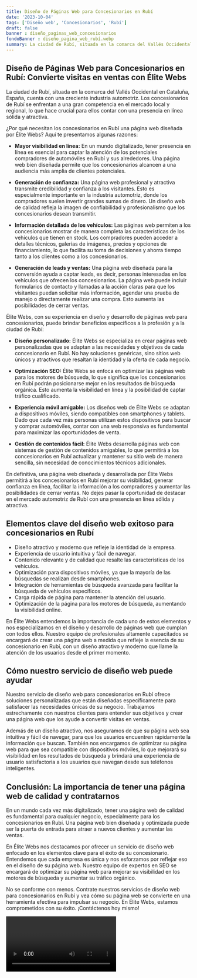 ```yaml
---
title: Diseño de Páginas Web para Concesionarios en Rubí
date: '2023-10-04'
tags: ['Diseño web', 'Concesionarios', 'Rubí']
draft: false
banner : diseño_paginas_web_concesionarios
fondoBanner : diseño_pagina_web_rubí.webp
summary: La ciudad de Rubí, situada en la comarca del Vallés Occidental en Cataluña, España, cuenta con una creciente industria automotriz. Los concesionarios de Rubí se enfrentan a una gran competencia en el mercado local y regional, lo que hace crucial para ellos contar con una presencia en línea sólida y atractiva.
---
```


## Diseño de Páginas Web para Concesionarios en Rubí: Convierte visitas en ventas con Élite Webs

La ciudad de Rubí, situada en la comarca del Vallés Occidental en Cataluña, España, cuenta con una creciente industria automotriz. Los concesionarios de Rubí se enfrentan a una gran competencia en el mercado local y regional, lo que hace crucial para ellos contar con una presencia en línea sólida y atractiva.

¿Por qué necesitan los concesionarios en Rubí una página web diseñada por Élite Webs? Aquí te presentamos algunas razones:

- **Mayor visibilidad en línea:** En un mundo digitalizado, tener presencia en línea es esencial para captar la atención de los potenciales compradores de automóviles en Rubí y sus alrededores. Una página web bien diseñada permite que los concesionarios alcancen a una audiencia más amplia de clientes potenciales.

- **Generación de confianza:** Una página web profesional y atractiva transmite credibilidad y confianza a los visitantes. Esto es especialmente importante en la industria automotriz, donde los compradores suelen invertir grandes sumas de dinero. Un diseño web de calidad refleja la imagen de confiabilidad y profesionalismo que los concesionarios desean transmitir.

- **Información detallada de los vehículos:** Las páginas web permiten a los concesionarios mostrar de manera completa las características de los vehículos que tienen en stock. Los compradores pueden acceder a detalles técnicos, galerías de imágenes, precios y opciones de financiamiento, lo que facilita su toma de decisiones y ahorra tiempo tanto a los clientes como a los concesionarios.

- **Generación de leads y ventas:** Una página web diseñada para la conversión ayuda a captar leads, es decir, personas interesadas en los vehículos que ofrecen los concesionarios. La página web puede incluir formularios de contacto y llamadas a la acción claras para que los visitantes puedan solicitar más información, agendar una prueba de manejo o directamente realizar una compra. Esto aumenta las posibilidades de cerrar ventas.

Élite Webs, con su experiencia en diseño y desarrollo de páginas web para concesionarios, puede brindar beneficios específicos a la profesión y a la ciudad de Rubí:

- **Diseño personalizado:** Élite Webs se especializa en crear páginas web personalizadas que se adaptan a las necesidades y objetivos de cada concesionario en Rubí. No hay soluciones genéricas, sino sitios web únicos y atractivos que resaltan la identidad y la oferta de cada negocio.

- **Optimización SEO:** Élite Webs se enfoca en optimizar las páginas web para los motores de búsqueda, lo que significa que los concesionarios en Rubí podrán posicionarse mejor en los resultados de búsqueda orgánica. Esto aumenta la visibilidad en línea y la posibilidad de captar tráfico cualificado.

- **Experiencia móvil amigable:** Los diseños web de Élite Webs se adaptan a dispositivos móviles, siendo compatibles con smartphones y tablets. Dado que cada vez más personas utilizan estos dispositivos para buscar y comprar automóviles, contar con una web responsiva es fundamental para maximizar las oportunidades de venta.

- **Gestión de contenidos fácil:** Élite Webs desarrolla páginas web con sistemas de gestión de contenidos amigables, lo que permitirá a los concesionarios en Rubí actualizar y mantener su sitio web de manera sencilla, sin necesidad de conocimientos técnicos adicionales.

En definitiva, una página web diseñada y desarrollada por Élite Webs permitirá a los concesionarios en Rubí mejorar su visibilidad, generar confianza en línea, facilitar la información a los compradores y aumentar las posibilidades de cerrar ventas. No dejes pasar la oportunidad de destacar en el mercado automotriz de Rubí con una presencia en línea sólida y atractiva.

<GifSeo />

<Cta />

## Elementos clave del diseño web exitoso para concesionarios en Rubí

- Diseño atractivo y moderno que refleje la identidad de la empresa.
- Experiencia de usuario intuitiva y fácil de navegar.
- Contenido relevante y de calidad que resalte las características de los vehículos.
- Optimización para dispositivos móviles, ya que la mayoría de las búsquedas se realizan desde smartphones.
- Integración de herramientas de búsqueda avanzada para facilitar la búsqueda de vehículos específicos.
- Carga rápida de página para mantener la atención del usuario.
- Optimización de la página para los motores de búsqueda, aumentando la visibilidad online.

En Élite Webs entendemos la importancia de cada uno de estos elementos y nos especializamos en el diseño y desarrollo de páginas web que cumplan con todos ellos. Nuestro equipo de profesionales altamente capacitados se encargará de crear una página web a medida que refleje la esencia de su concesionario en Rubí, con un diseño atractivo y moderno que llame la atención de los usuarios desde el primer momento.

## Cómo nuestro servicio de diseño web puede ayudar

Nuestro servicio de diseño web para concesionarios en Rubí ofrece soluciones personalizadas que están diseñadas específicamente para satisfacer las necesidades únicas de su negocio. Trabajamos estrechamente con nuestros clientes para entender sus objetivos y crear una página web que los ayude a convertir visitas en ventas.

Además de un diseño atractivo, nos aseguramos de que su página web sea intuitiva y fácil de navegar, para que los usuarios encuentren rápidamente la información que buscan. También nos encargamos de optimizar su página web para que sea compatible con dispositivos móviles, lo que mejorará su visibilidad en los resultados de búsqueda y brindará una experiencia de usuario satisfactoria a los usuarios que navegan desde sus teléfonos inteligentes.

## Conclusión: La importancia de tener una página web de calidad y contratarnos

En un mundo cada vez más digitalizado, tener una página web de calidad es fundamental para cualquier negocio, especialmente para los concesionarios en Rubí. Una página web bien diseñada y optimizada puede ser la puerta de entrada para atraer a nuevos clientes y aumentar las ventas.

En Élite Webs nos destacamos por ofrecer un servicio de diseño web enfocado en los elementos clave para el éxito de su concesionario. Entendemos que cada empresa es única y nos esforzamos por reflejar eso en el diseño de su página web. Nuestro equipo de expertos en SEO se encargará de optimizar su página web para mejorar su visibilidad en los motores de búsqueda y aumentar su tráfico orgánico.

No se conforme con menos. Contrate nuestros servicios de diseño web para concesionarios en Rubí y vea cómo su página web se convierte en una herramienta efectiva para impulsar su negocio. En Élite Webs, estamos comprometidos con su éxito. ¡Contáctenos hoy mismo!

<Video />

<CtaBot job='Concesionarios' city='Rubí'/>

<Gmaps query='Rubí+españa+maps' />
